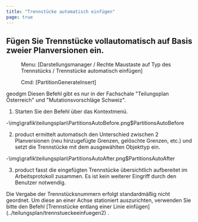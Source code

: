 ```yaml
---
title: "Trennstücke automatisch einfügen"
page: true
---
```

## F&#252;gen Sie Trennst&#252;cke vollautomatisch auf Basis zweier Planversionen ein.
 <Menu> Menu: [Darstellungsmanager / Rechte Maustaste auf Typ des Trennstücks / Trennstücke automatisch einfügen] </Menu> 
<GeoDesigner> <Menu> Cmd: [PartitionGenerateInsert] </Menu> 

 <Placeholder>geodgm</Placeholder> </GeoDesigner>
<Warning>
Diesen Befehl gibt es nur in der Fachschale &quot;Teilungsplan &#214;sterreich&quot;<GeoMapper> und &quot;Mutationsvorschl&#228;ge Schweiz&quot;</GeoMapper>. 
</Warning>



1. Starten Sie den Befehl &#252;ber das Kontextmen&#252;.

-<Image>\img\grafik\teilungsplan\PartitionsAutoBefore.png$PartitionsAutoBefore</Image>


2. <Placeholder>product</Placeholder> ermittelt automatisch den Unterschied zwischen 2 Planversionen (neu hinzugef&#252;gte Grenzen, gel&#246;schte Grenzen, etc.) und setzt die Trennst&#252;cke mit dem ausgew&#228;hlten Objekttyp ein.

-<Image>\img\grafik\teilungsplan\PartitionsAutoAfter.png$PartitionsAutoAfter</Image>


3. <Placeholder>product</Placeholder> fasst die eingef&#252;gten Trennst&#252;cke &#252;bersichtlich aufbereitet im Arbeitsprotokoll zusammen. Es ist kein weiterer Eingriff durch den Benutzer notwendig.




<Success>
Die Vergabe der Trennst&#252;cksnummern erfolgt standardm&#228;&#223;ig nicht geordnet.
Um diese an einer Achse stationiert auszurichten, verwenden Sie bitte den Befehl [Trennst&#252;cke entlang einer Linie einf&#252;gen](../teilungsplan/trennstueckeeinfuegen2)
.
</Success>
